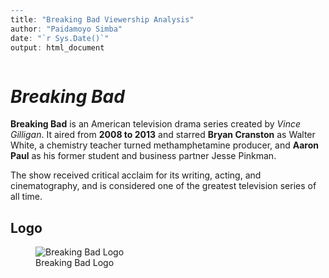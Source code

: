 ```r
---
title: "Breaking Bad Viewership Analysis"
author: "Paidamoyo Simba"
date: "`r Sys.Date()`"
output: html_document



```

# *Breaking Bad*

**Breaking Bad** is an American television drama series created by *Vince Gilligan*. It aired from **2008 to 2013** and starred **Bryan Cranston** as Walter White, a chemistry teacher turned methamphetamine producer, and **Aaron Paul** as his former student and business partner Jesse Pinkman.

The show received critical acclaim for its writing, acting, and cinematography, and is considered one of the greatest television series of all time.

## Logo

![Breaking Bad Logo](images/breaking_bad_logo.jpg)
